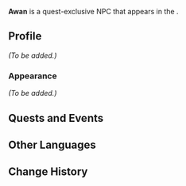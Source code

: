 {{Character Infobox
|type             = Quest NPC
|image            = NPC Awan.png
|region           = Sumeru
|location         = Sumeru
}}
'''Awan''' is a quest-exclusive NPC that appears in the {{Quest|The Great Tree: Rooted State}}.

==Profile==
<!-- Detailed story/lore information goes here. -->
''(To be added.)''

===Appearance===
<!-- Keep appearance section short and concise. Limit to 2 paragraphs with 3-4 sentences each. -->
''(To be added.)''

==Quests and Events==
{{Quests and Events}}
<!--
==Trivia==
* 
-->
==Other Languages==
{{Other Languages
|default_hidden = 1
|en      = Awan
|zhs     = 阿万
|zhs_rm  = Āwàn
|zht     = 阿萬
|zht_rm  = Āwàn
|ja      = アワン
|ja_rm   = Awan
|ko      = 아완
|es      = Avén
|fr      = Awan
|ru      = Аван
|th      = Awan
|vi      = Awan
|de      = Awan
|id      = Awan
|pt      = Awan
|tr      = Awan
|it      = Awan
}}

==Change History==
{{Change History|3.0}}
<!--
==References==
{{Reflist}}
-->